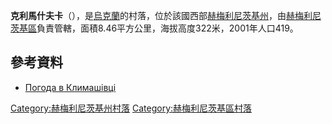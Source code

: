 {{coord|49|31|12|N|26|59|34|E|scale:100000|display=title}}

'''克利馬什夫卡'''（{{lang-uk|Климашівка}}），是[[烏克蘭|烏克蘭]]的村落，位於該國西部[[赫梅利尼茨基州|赫梅利尼茨基州]]，由[[赫梅利尼茨基區|赫梅利尼茨基區]]負責管轄，面積8.46平方公里，海拔高度322米，2001年人口419。

==參考資料==
* [http://weather.in.ua/ua/hmel'nickaja/10670 Погода в Климашівці]{{Wayback|url=http://weather.in.ua/ua/hmel'nickaja/10670 |date=20111220095908 }}

{{DEFAULTSORT:Климашівка}}
[[Category:赫梅利尼茨基州村落|Category:赫梅利尼茨基州村落]]
[[Category:赫梅利尼茨基區村落|Category:赫梅利尼茨基區村落]]


{{Khmelnytskyi-geo-stub}}